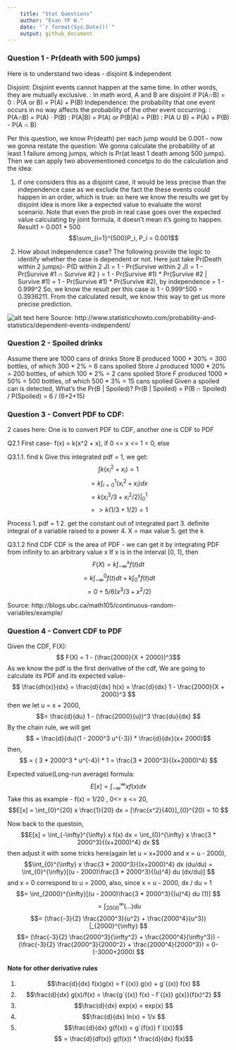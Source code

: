 ```yaml
---  
    title: "Stat Questions"  
    author: "Evan YF W."  
    date: "`r format(Sys.Date())`"
    output: github_document
--- 
```


### Question 1 - Pr(death with 500 jumps)

Here is to understand two ideas - disjoint & independent 

Disjoint:  Disjoint events cannot happen at the same time. In other words, they are mutually exclusive.
        : In math word, A and B are disjoint if P(A∩B) = 0 
        :  P(A or B) = P(A) + P(B)
Independence: the probability that one event occurs in no way affects the probability of the other event occurring.
            : P(A∩B) = P(A) · P(B)
            : P(A|B) = P(A) or  P(B|A) = P(B)
            : P(A U B) = P(A) + P(B) - P(A ∩ B)
            
Per this question, we know Pr(death) per each jump would be 0.001 - now we gonna restate the question: We gonna calculate the probability of at least 1 failure among jumps, which is Pr(at least 1 death among 500 jumps). Then we can apply two abovementioned concetps to do the calculation and the idea: 

1. if one considers this as a disjoint case, it would be less precise than the independence case as we exclude the fact the these events could happen in an order, which is true: so here we know the results we get by disjoint idea is more like a expected value to evaluate the worst scenario. Note that even the prob in real case goes over the expected value calculating by joint formula, it doesn't mean it's going to happen. 
Result1 = 0.001 * 500
$$\sum_{i=1}^{500}P_i, P_i = 0.001$$

2. How about independence case? The following provide the logic to identify whether the case is dependent or not. 
Here just take Pr(Death within 2 jumps)- 
P(D within 2 J)
= 1 - Pr(Survive within 2 J)
= 1 - Pr(Survive #1 ∩ Survive #2 ) = 1 - Pr(Survive #1) * Pr(Survive #2 | Survive #1)
= 1 - Pr(Survive #1) * Pr(Survive #2), by independence
= 1 - 0.999^2
So, we know the result per this case is 1 - 0.999^500 = 0.3936211. From the calculated result, we know this way to get us more precise prediction. 

![alt text here](/Users/wangevan/Google Drive/Work_Doc/Stat/dependent-or-independent-event.jpg)
Source: http://www.statisticshowto.com/probability-and-statistics/dependent-events-independent/ 

### Question 2 - Spoiled drinks
Assume there are 1000 cans of drinks 
Store B produced 1000 * 30% = 300 bottles, of which 300 * 2%  = 6 cans spolied 
Store J produced 1000 * 20% = 200 bottles, of which 100 * 2%  = 2 cans spolied 
Store F produced 1000 * 50% = 500 bottles, of which 500 * 3%  = 15 cans spolied 
Given a spoiled can is detected, What's the Pr(B | Spoiled)?
Pr(B | Spoiled) = P(B ∩ Spoiled) / P(Spoiled) = 6 / (6+2+15)


### Question 3 - Convert PDF to CDF: 

2 cases here: One is to convert PDF to CDF, another one is CDF to PDF

Q2.1 First case- 
f(x) = k(x^2 + x), if 0 <= x <= 1
     = 0,          else

Q3.1.1. find k
Give this integrated pdf = 1, we get: 
$$\int{k(x_i^2 + x_i)} = 1 $$
$$  = k\int_{i=0}^{1}{(x_i^2 + x_i)}dx$$
$$  = k(x_i^3 / 3 + x_i^2 / 2)   |_{0}^{1}$$
$$  => k(1 / 3 + 1 / 2) = 1 $$

Process 
1. pdf = 1
2. get the constant out of integrated part
3. definite integral of a variable raised to a power
4. X = max value 
5. get the k

Q3.1.2 find CDF 
CDF is the area of PDF - we can get it by integrating PDF from infinity to an arbitrary value x
If x is in the interval [0, 1], then
$$F(X) = k\int_{-\infty}^{x}f(t)dt $$
$$     = k\int_{-\infty}^{0}f(t)dt + k\int_{0}^{x}f(t)dt $$
$$     =        0                  + 5/6(x^3 / 3 + x^2 / 2) $$


Source: http://blogs.ubc.ca/math105/continuous-random-variables/example/ 

### Question 4 - Convert CDF to PDF 
Given the CDF, F(X): 
$$ F(X) = 1 - (\frac{2000}{X + 2000})^3$$
As we know the pdf is the first derivative of the cdf, We are going to calculate its PDF and its expected value- 
$$ \frac{dh(x)}{dx} = \frac{d}{dx} h(x) = \frac{d}{dx} 1 - \frac{2000}{X + 2000}^3 $$
then we let u  = x + 2000, $$= \frac{d}{du} 1 - (\frac{2000}{u})^3 \frac{du}{dx} $$
By the chain rule, we will get $$ = \frac{d}{du}(1 - 2000^3 u^{-3}) * \frac{d}{dx}(x+ 2000)$$
then, $$ = ( 3 * 2000^3 * u^{-4}) * 1  = \frac{3 * 2000^3}{(x+2000)^4} $$

Expected value(Long-run average) formula: 
$$E[x] = \int_{-\infty}^{\infty} x f(x) dx $$
Take this as example - f(x) = 1/20 , 0<= x <= 20, 
$$E[x] = \int_{0}^{20} x \frac{1}{20} dx = [\frac{x^2}{40}]_{0}^{20} = 10 $$

Now back to the questoin, 
$$E[x] = \int_{-\infty}^{\infty} x f(x) dx = \int_{0}^{\infty} x \frac{3 * 2000^3}{(x+2000)^4} dx $$
then adjust it with some tricks here(again let u = x+2000 and x = u - 2000), 
$$\int_{0}^{\infty} x \frac{3 * 2000^3}{(x+2000)^4} dx (du/du) =  \int_{0}^{\infty}[(u - 2000)\frac{3 * 2000^3}{(u)^4} du (dx/du)] $$
and x = 0 correspond to u = 2000, also, since x = u - 2000, dx / du = 1
$$=  \int_{2000}^{\infty}[(u - 2000)\frac{3 * 2000^3}{(u)^4} du (1)] $$
$$=  \int_{2000}^{\infty}(...)du $$
$$=  (\frac{-3}{2} \frac{2000^3}{u^2} + \frac{2000^4}{u^3}) |_{2000}^{\infty} $$
$$=  (\frac{-3}{2} \frac{2000^3}{\infty^2} + \frac{2000^4}{\infty^3}) -(\frac{-3}{2} \frac{2000^3}{2000^2} + \frac{2000^4}{2000^3}) = 0-(-3000+2000)  $$



#### Note for other derivative rules
1. $$\frac{d}{dx} f(x)g(x) = f`{(x)} g(x) + g`{(x)} f(x) $$
2. $$\frac{d}{dx} g(x)/f(x) = \frac{g`{(x)} f(x)  - f`{(x)} g(x)}{f(x)^2} $$
3. $$\frac{d}{dx} exp(x) = exp(x) $$
4. $$\frac{d}{dx} ln(x) = 1/x $$
5. $$\frac{d}{dx} g(f(x)) = g`{f(x)} f`{(x)}$$
   $$                     = \frac{d}{df(x)} g(f(x)) * \frac{d}{dx} f(x)$$






